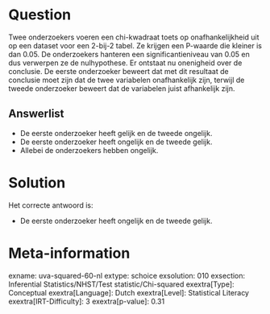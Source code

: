 Question
========

Twee onderzoekers voeren een chi-kwadraat toets op onafhankelijkheid uit
op een dataset voor een 2-bij-2 tabel. Ze krijgen een P-waarde die
kleiner is dan 0.05. De onderzoekers hanteren een significantieniveau
van 0.05 en dus verwerpen ze de nulhypothese. Er ontstaat nu onenigheid
over de conclusie. De eerste onderzoeker beweert dat met dit resultaat
de conclusie moet zijn dat de twee variabelen onafhankelijk zijn,
terwijl de tweede onderzoeker beweert dat de variabelen juist
afhankelijk zijn.

Answerlist
----------

* De eerste onderzoeker heeft gelijk en de tweede ongelijk.
* De eerste onderzoeker heeft ongelijk en de tweede gelijk.
* Allebei de onderzoekers hebben ongelijk.

Solution
========

Het correcte antwoord is: 

* De eerste onderzoeker heeft ongelijk en de tweede gelijk.

Meta-information
================
exname: uva-squared-60-nl
extype: schoice
exsolution: 010
exsection: Inferential Statistics/NHST/Test statistic/Chi-squared
exextra[Type]: Conceptual
exextra[Language]: Dutch
exextra[Level]: Statistical Literacy
exextra[IRT-Difficulty]: 3
exextra[p-value]: 0.31
